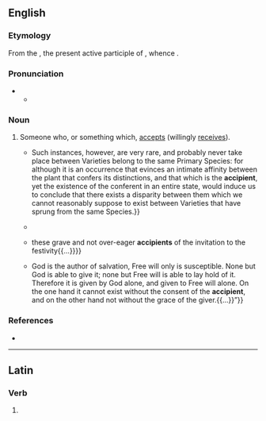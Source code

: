 ==English==

===Etymology===
From the {{uder|en|la|accipiēns||receiving|pos=stem: {{m|la||accipient-}}}}, the present active participle of {{m|la|accipiō||I receive}}, whence {{m|en|accept}}.

===Pronunciation===
* {{IPA|en|/əkˈsɪpiənt/}}
** {{audio|en|LL-Q1860 (eng)-Vealhurl-accipient.wav|Audio (Southern England)}}

===Noun===
{{en-noun}}

# {{lb|en|obsolete}} Someone who, or something which, [[accept]]s (willingly [[receive]]s).
#* {{quote-book|en|year=1829|author=David Bishop|title=Causal Botany|page=145|text= Instances sometimes occur of Species, or Varieties, gaining partial possession of the bodies of one another{{...}}Such instances, however, are very rare, and probably never take place between Varieties belong to the same Primary Species: for although it is an occurrence that evinces an intimate affinity between the plant that confers its distinctions, and that which is the '''accipient''', yet the existence of the conferent in an entire state, would induce us to conclude that there exists a disparity between them which we cannot reasonably suppose to exist between Varieties that have sprung from the same Species.}}
#* {{quote-book|en|year=1855| title=Alone|author=Marion Harland | page=344| passage=He penned voluminous epistles, to complain of "a trivial oversight in her otherwise irreproachable system of philanthropy," or to convey a "father's acknowledgments for the soul-elevating teachings of which his beloved offspring were '''accipients''';" and when they were unnoticed, his visits were frequent.}}
#* {{quote-book|en|year=1880|author=James F. Hunnewell|title=The Lands of Scott|chapter="Peveril of the Peak"|page=366|text={{...}}these grave and not over-eager '''accipients''' of the invitation to the festivity{{...}}}}
#* {{quote-journal|en|year=1905|month=October|work=The Lutheran Quarterly|author=J. W. Richard|title=The  Old  Lutheran  Doctrine  of  Free-Will|volume=35|page=459-460|text=“{{...}}God  is  the  author  of  salvation, Free  will  only  is  susceptible.  None  but  God  is  able  to  give  it; none  but  Free  will  is  able  to  lay  hold  of  it.  Therefore  it  is given  by  God  alone,  and  given  to  Free  will  alone.  On  the one  hand  it  cannot  exist  without  the  consent  of  the  '''accipient''', and  on  the  other  hand  not  without  the  grace  of  the  giver.{{...}}”}}

===References===
* {{R:Webster 1913}}

----

==Latin==

===Verb===
{{la-verb-form|accipient}}

# {{inflection of|la|accipiō||3|p|futr|actv|indc}}